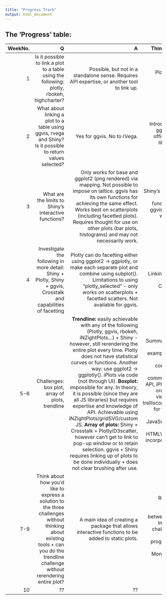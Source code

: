 ```yaml
---
title: "Progress Track"
output: html_document
---
```



## The 'Progress' table:

| WeekNo. | Q | A | Things investigated |
| ---: | ---------------------: | ----------------------------------: | -----------------: |
| 1 | Is it possible to link a plot to a table using the following: plotly, rbokeh, highcharter? | Possible, but not in a standalone sense. Requires API expertise, or another tool to link up. | Plotly, highcharter, rbokeh/bokeh,  crosstalk. |
| 2 | What about linking a plot to a table using ggvis, rvega and Shiny? Is it possible to return values selected? | Yes for ggvis. No to rVega. | Introduction to Shiny, ggvis, rVega is not official for the Vega library (use ggvis instead). |
| 3 | What are the limits to Shiny's interactive functions? | Only works for base and ggplot2 (png rendered) via mapping. Not possible to impose on lattice. ggvis has its own functions for achieving the same effect. Works best on scatterplots (including facetted plots). Requires thought for use on other plots (bar plots, histograms) and may not necessarily work. | Shiny's brushedPoints() and interactive functions, rendering ggvis in Shiny, ggvis' way of achieving interaction |
| 4 | Investigate the following in more detail: Shiny + Plotly, Shiny + ggvis, Crosstalk and capabilities of facetting | Plotly can do facetting either using ggplot2 -> ggplotly, or make each separate plot and combine using subplot(). Limitations to using "plotly_selected" - only works on scatterplots + facetted scatters. Not available for ggvis. | Linking Shiny + ggvis, Plotly + Shiny, Crosstalk + Plotly | 
|5-6| Challenges: box plot, array of plots, trendline | **Trendline:** easily achievable with any of the following (Plotly, ggvis, rbokeh, iNZightPlots...) + Shiny - however, still rerendering the entire plot every time. Plotly does not have statistical curves or functions. Another way: use ggplot2 -> ggplotly(). iPlots via code (not through UI). **Boxplot:** impossible for any. In theory, it is possible (since they are all JS libraries) but requires expertise and knowledge of API. Achievable using iNZightPlots/gridSVG/custom JS. **Array of plots:** Shiny + Crosstalk + Plotly/D3scatter, however can't get to link to pop-up window or to retain selection. ggvis + Shiny requires linking up of plots to be done individually + does not clear brushing after use. | Summary tables, ggvis + interactivity, examples of Crosstalk + Shiny + Plotly, confirming Plotly + Crosstalk communication, Plotly API, iPlots, rggobi, Co-ordinating multiple views using Shiny, trelliscope/trelliscopeJS for trellis displays + large datasets, JavaScript in Shiny via making an HTMLWidget, shinyJS, incorporating events in Shiny |
|7-9| Think about how you'd like to express a solution to the three challenges without thinking about existing tools + can you do the trendline challenge without rerendering entire plot? | A main idea of creating a package that allows interactive functions to be added to static plots. | Rendering SVG in Shiny, sending messages/data between JS <-> Shiny, Introducing DOM, challenge summary, Shiny's reactive programming model, HTMLWidgets, Mondrian, ggplot2 + ggiraph |
|10 | ?? | ?? | ??|
